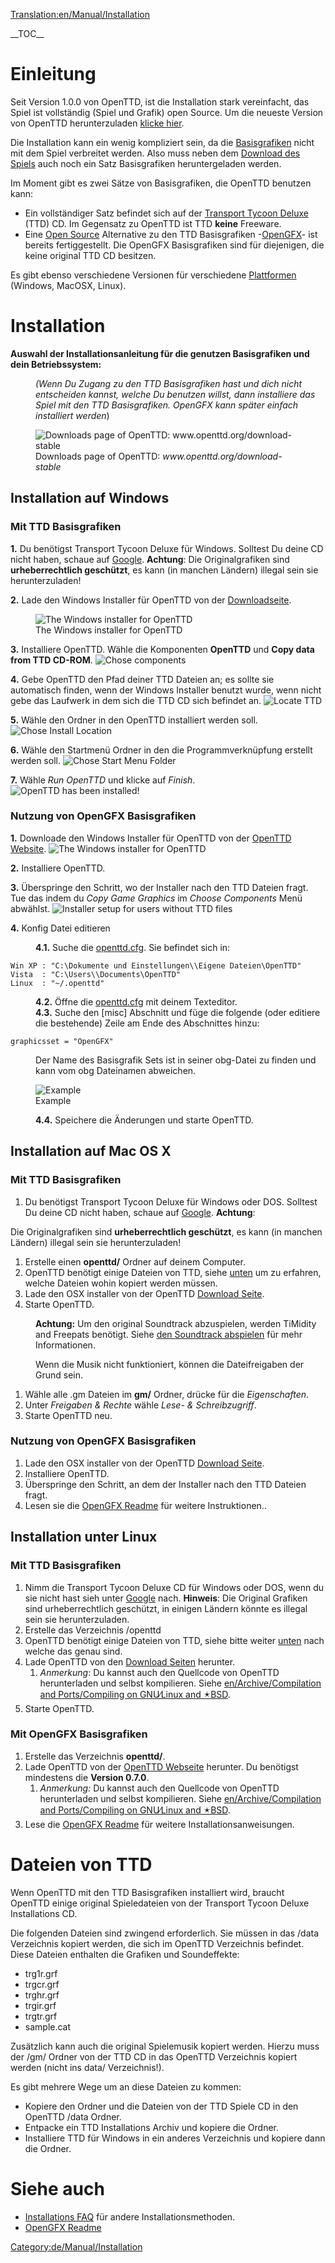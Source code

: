 [[Translation:en/Manual/Installation]]
{{de/Inhaltsverzeichnis}}

__TOC__
=Einleitung=
Seit Version 1.0.0 von OpenTTD, ist die Installation stark vereinfacht, das Spiel ist vollständig (Spiel und Grafik) open Source. Um die neueste Version von OpenTTD herunterzuladen [http://www.openttd.org/download-stable klicke hier].

Die Installation kann ein wenig kompliziert sein, da die [[de/Basisgrafiken|Basisgrafiken]] nicht mit dem Spiel verbreitet werden. Also muss neben dem [http://www.openttd.org/ Download des Spiels] auch noch ein Satz Basisgrafiken heruntergeladen werden.

Im Moment gibt es zwei Sätze von Basisgrafiken, die OpenTTD benutzen kann:
* Ein vollständiger Satz befindet sich auf der [http://de.wikipedia.org/wiki/Transport_Tycoon Transport Tycoon Deluxe] (TTD) CD. Im Gegensatz zu OpenTTD ist TTD '''keine''' Freeware.
* Eine [http://de.wikipedia.org/wiki/Open_source Open Source] Alternative zu den TTD Basisgrafiken -[[de/OpenGFX|OpenGFX]]- ist bereits fertiggestellt. Die OpenGFX Basisgrafiken sind für diejenigen, die keine original TTD CD besitzen.

Es gibt ebenso verschiedene Versionen für verschiedene [[de/Betriebssysteme|Plattformen]] (Windows, MacOSX, Linux).

= Installation=
'''Auswahl der Installationsanleitung für die genutzen Basisgrafiken und dein Betriebssystem:'''
:<p style="font-size: 90%">''(Wenn Du Zugang zu den TTD Basisgrafiken hast und dich nicht entscheiden kannst, welche Du benutzen willst, dann installiere das Spiel mit den TTD Basisgrafiken. OpenGFX kann später einfach installiert werden'')</p>

[[File:en/Manual/Installation 1a.png|frame|center|Downloads page of OpenTTD: ''www.openttd.org/download-stable'']]

== Installation auf Windows ==
===Mit TTD Basisgrafiken===
'''1.''' Du benötigst Transport Tycoon Deluxe für Windows. Solltest Du deine CD nicht haben, schaue auf [http://www.google.com/search?q=transport+tycoon+deluxe Google]. '''Achtung''':
Die Originalgrafiken sind '''urheberrechtlich geschützt''', es kann (in manchen Ländern) illegal sein sie herunterzuladen!

'''2.''' Lade den Windows Installer für OpenTTD von der [http://www.openttd.org/download-stable Downloadseite].

[[File:en/Manual/Installation 1b.png|frame|center|The Windows installer for OpenTTD]]

'''3.''' Installiere OpenTTD. Wähle die Komponenten '''OpenTTD''' und '''Copy data from TTD CD-ROM'''.
[[File:en/Manual/Installation 2.png|frame|center|Chose components]]

'''4.''' Gebe OpenTTD den Pfad deiner TTD Dateien an; es sollte sie automatisch finden, wenn der Windows Installer benutzt wurde, wenn nicht gebe das Laufwerk in dem sich die TTD CD sich befindet an. 
[[File:en/Manual/Installation 3.png|frame|center|Locate TTD]]

'''5.''' Wähle den Ordner in den OpenTTD installiert werden soll.
[[File:en/Manual/Installation 4.png|frame|center|Chose Install Location]]

'''6.''' Wähle den Startmenü Ordner in den die Programmverknüpfung erstellt werden soll.
[[File:en/Manual/Installation 5.png|frame|center|Chose Start Menu Folder]]

'''7.''' Wähle ''Run OpenTTD'' und klicke auf ''Finish''.
[[File:en/Manual/Installation 6.png|frame|center|OpenTTD has been installed!]]

===Nutzung von OpenGFX Basisgrafiken===
'''1.''' Downloade den Windows Installer  für OpenTTD von der [http://www.openttd.org/ OpenTTD Website].
[[File:en/Manual/Installation 1b.png|frame|center|The Windows installer for OpenTTD]]

'''2.''' Installiere OpenTTD.

'''3.''' Überspringe den Schritt, wo der Installer nach den TTD Dateien fragt. Tue das indem du ''Copy Game Graphics'' im ''Choose Components'' Menü abwählst.
[[File:en/Manual/Installation 2 gfx.png|frame|center|Installer setup for users without TTD files]]

'''4.''' Konfig Datei editieren
:'''4.1.''' Suche die [[de/Openttd.cfg|openttd.cfg]]. Sie befindet sich in:
 Win XP : "C:\Dokumente und Einstellungen\<username>\Eigene Dateien\OpenTTD"
 Vista  : "C:\Users\<username>\Documents\OpenTTD"
 Linux  : "~/.openttd"
:'''4.2.''' Öffne die [[de/Openttd.cfg|openttd.cfg]] mit deinem Texteditor.
:'''4.3.''' Suche den [misc] Abschnitt und füge die folgende (oder editiere die bestehende) Zeile am Ende des Abschnittes hinzu:
 graphicsset = "OpenGFX"
: Der Name des Basisgrafik Sets ist in seiner obg-Datei zu finden und kann vom obg Dateinamen abweichen.
[[File:en/Manual/Installation 9 grx manual configuration cfg.png|frame|center|Example]]
:'''4.4.''' Speichere die Änderungen und starte OpenTTD.


== Installation auf Mac OS X ==
{{en/Warning| 1=Es gibt keine offiziellen Binärdatein für Mac OS X für die 1.0.x Versionen. Wie auch immer, die Unterstützung wird für die 1.1.x Versionen wieder fortgesetzt, bitte Lade die neueste '''offizielle''' Binärversion (momentan 1.1.2).}}

===Mit TTD Basisgrafiken===
#Du benötigst Transport Tycoon Deluxe für Windows oder DOS. Solltest Du deine CD nicht haben, schaue auf [http://www.google.com/search?q=transport+tycoon+deluxe Google]. '''Achtung''':
Die Originalgrafiken sind '''urheberrechtlich geschützt''', es kann (in manchen Ländern) illegal sein sie herunterzuladen!
#Erstelle einen '''openttd/''' Ordner auf deinem Computer.
#OpenTTD benötigt einige Dateien von TTD, siehe [[#dateien-von-ttd|unten]] um zu erfahren, welche Dateien wohin kopiert werden müssen.
#Lade den OSX installer von der OpenTTD [http://www.openttd.org/download-stable Download Seite].
#Starte OpenTTD.


:'''Achtung:''' Um den original Soundtrack abzuspielen, werden TiMidity and Freepats benötigt. Siehe [[de/Compilieren auf Linux#den-soundtrack-abspielen|den Soundtrack abspielen]] für mehr Informationen. 


:Wenn die Musik nicht funktioniert, können die Dateifreigaben der Grund sein.
#Wähle alle .gm Dateien im '''gm/''' Ordner, drücke {{en/Keypress|Strg|I}} für die ''Eigenschaften''.
#Unter ''Freigaben & Rechte'' wähle ''Lese- & Schreibzugriff''.
#Starte OpenTTD neu.


===Nutzung von OpenGFX Basisgrafiken===
#Lade den OSX installer von der OpenTTD [http://www.openttd.org/download-stable Download Seite].
# Installiere OpenTTD.
# Überspringe den Schritt, an dem der Installer nach den TTD Dateien fragt.
# Lesen sie die [[de/Archive/Community/OpenGFX Readme#manuelle-installation-von-opengfx|OpenGFX Readme]] für weitere Instruktionen..

== Installation unter Linux ==
{{en/Outdated|The page doesnt include OpenTTD 1.0.0 automatic installation and a bit rough, see [http://vcs.openttd.org/svn/browser/trunk/readme.txt installation readme] for reference.<br>Also note almost duplicate page at [[en/Archive/Manual/Installation FAQ]]}}

===Mit TTD Basisgrafiken===
#Nimm die Transport Tycoon Deluxe CD für Windows oder DOS, wenn du sie nicht hast sieh unter [http://www.google.com/search?q=transport+tycoon+deluxe Google] nach. '''Hinweis''': Die Original Grafiken sind urheberrechtlich geschützt, in einigen Ländern könnte es illegal sein sie herunterzuladen.
#Erstelle das Verzeichnis /openttd
#OpenTTD benötigt einige Dateien von TTD, siehe bitte weiter [[#dateien-von-ttd|unten]] nach welche das genau sind.
#Lade OpenTTD von den [http://www.openttd.org/download-stable Download Seiten] herunter.
##''Anmerkung'': Du kannst auch den Quellcode von OpenTTD herunterladen und selbst kompilieren. Siehe [[en/Archive/Compilation and Ports/Compiling on GNU∕Linux and 🟉BSD]].
#Starte OpenTTD.

===Mit OpenGFX Basisgrafiken===
# Erstelle das Verzeichnis '''openttd/'''.
# Lade OpenTTD von der [http://www.openttd.org/ OpenTTD Webseite] herunter. Du benötigst mindestens die '''Version 0.7.0'''.
## ''Anmerkung:'' Du kannst auch den Quellcode von OpenTTD herunterladen und selbst kompilieren. Siehe [[en/Archive/Compilation and Ports/Compiling on GNU∕Linux and 🟉BSD]].
# Lese die [[de/Archive/Community/OpenGFX Readme|OpenGFX Readme]] für weitere Installationsanweisungen.

=Dateien von TTD=
Wenn OpenTTD mit den TTD Basisgrafiken installiert wird, braucht OpenTTD einige original Spieledateien von der Transport Tycoon Deluxe Installations CD.

Die folgenden Dateien sind zwingend erforderlich. Sie müssen in das /data Verzeichnis kopiert werden, die sich im OpenTTD Verzeichnis befindet. Diese Dateien enthalten die Grafiken und Soundeffekte:
* trg1r.grf
* trgcr.grf
* trghr.grf
* trgir.grf
* trgtr.grf
* sample.cat


Zusätzlich kann auch die original Spielemusik kopiert werden. Hierzu muss der /gm/ Ordner von der TTD CD in das OpenTTD Verzeichnis kopiert werden (nicht ins data/ Verzeichnis!).


Es gibt mehrere Wege um an diese Dateien zu kommen:
* Kopiere den Ordner und die Dateien von der TTD Spiele CD in den OpenTTD /data Ordner.
* Entpacke ein TTD Installations Archiv und kopiere die Ordner.
* Installiere TTD für Windows in ein anderes Verzeichnis und kopiere dann die Ordner.

= Siehe auch=
* [[de/Installations FAQ|Installations FAQ]] für andere Installationsmethoden.
* [[de/Archive/Community/OpenGFX Readme|OpenGFX Readme]]

[[Category:de/Manual/Installation]]